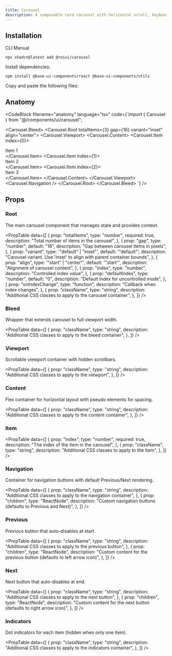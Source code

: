 ```yaml
---
title: Carousel
description: A composable card carousel with horizontal scroll, keyboard and button navigation.
---
```


<ComponentPreview name="carousel-demo" />

## Installation

<InstallationTabs>

<InstallationTabsList>
    <InstallationTabsTrigger value="cli">CLI</InstallationTabsTrigger>
    <InstallationTabsTrigger value="manual">Manual</InstallationTabsTrigger>
</InstallationTabsList>

<InstallationTabsContent value="cli">

```package-install
npx shadcn@latest add @roiui/carousel
```

</InstallationTabsContent>

<InstallationTabsContent value="manual" data-manual="true">

Install dependencies:

```package-install
npm install @base-ui-components/react @base-ui-components/utils
```

Copy and paste the following files:

<ComponentSource
    name="carousel"
/>

</InstallationTabsContent>

</InstallationTabs>

## Anatomy

<CodeBlock
filename="anatomy"
  language="tsx"
  code={`import { Carousel } from "@/components/ui/carousel";

<Carousel.Bleed>
  <Carousel.Root totalItems={3} gap={16} variant="inset" align="center">
    <Carousel.Viewport>
      <Carousel.Content>
        <Carousel.Item index={0}>
          <div>Item 1</div>
        </Carousel.Item>
        <Carousel.Item index={1}>
          <div>Item 2</div>
        </Carousel.Item>
        <Carousel.Item index={2}>
          <div>Item 3</div>
        </Carousel.Item>
      </Carousel.Content>
    </Carousel.Viewport>
    <Carousel.Navigation />
  </Carousel.Root>
</Carousel.Bleed>
`} />

## Props

### Root

The main carousel component that manages state and provides context.

<PropTable
    data={[
        {
            prop: "totalItems",
            type: "number",
            required: true,
            description: "Total number of items in the carousel",
        },
        {
            prop: "gap",
            type: "number",
            default: "16",
            description: "Gap between carousel items in pixels",
        },
        {
            prop: "variant",
            type: '"default" | "inset"',
            default: '"default"',
            description: "Carousel variant. Use 'inset' to align with parent container bounds",
        },
        {
            prop: "align",
            type: '"start" | "center"',
            default: '"start"',
            description: "Alignment of carousel content",
        },
        {
            prop: "index",
            type: "number",
            description: "Controlled index value",
        },
        {
            prop: "defaultIndex",
            type: "number",
            default: "0",
            description: "Default index for uncontrolled mode",
        },
        {
            prop: "onIndexChange",
            type: "function",
            description: "Callback when index changes",
        },
        {
            prop: "className",
            type: "string",
            description: "Additional CSS classes to apply to the carousel container",
        },
    ]}
/>

### Bleed

Wrapper that extends carousel to full viewport width.

<PropTable
    data={[
        {
            prop: "className",
            type: "string",
            description: "Additional CSS classes to apply to the bleed container",
        },
    ]}
/>

### Viewport

Scrollable viewport container with hidden scrollbars.

<PropTable
    data={[
        {
            prop: "className",
            type: "string",
            description: "Additional CSS classes to apply to the viewport",
        },
    ]}
/>

### Content

Flex container for horizontal layout with pseudo elements for spacing.

<PropTable
    data={[
        {
            prop: "className",
            type: "string",
            description: "Additional CSS classes to apply to the content container",
        },
    ]}
/>

### Item

<PropTable
    data={[
        {
            prop: "index",
            type: "number",
            required: true,
            description: "The index of the item in the carousel",
        },
        {
            prop: "className",
            type: "string",
            description: "Additional CSS classes to apply to the item",
        },
    ]}
/>

### Navigation

Container for navigation buttons with default Previous/Next rendering.

<PropTable
    data={[
        {
            prop: "className",
            type: "string",
            description: "Additional CSS classes to apply to the navigation container",
        },
        {
            prop: "children",
            type: "ReactNode",
            description: "Custom navigation buttons (defaults to Previous and Next)",
        },
    ]}
/>

### Previous

Previous button that auto-disables at start.

<PropTable
    data={[
        {
            prop: "className",
            type: "string",
            description: "Additional CSS classes to apply to the previous button",
        },
        {
            prop: "children",
            type: "ReactNode",
            description: "Custom content for the previous button (defaults to left arrow icon)",
        },
    ]}
/>

### Next

Next button that auto-disables at end.

<PropTable
    data={[
        {
            prop: "className",
            type: "string",
            description: "Additional CSS classes to apply to the next button",
        },
        {
            prop: "children",
            type: "ReactNode",
            description: "Custom content for the next button (defaults to right arrow icon)",
        },
    ]}
/>

### Indicators

Dot indicators for each item (hidden when only one item).

<PropTable
    data={[
        {
            prop: "className",
            type: "string",
            description: "Additional CSS classes to apply to the indicators container",
        },
    ]}
/>
